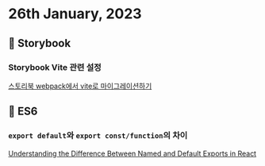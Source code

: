 # 26th January, 2023

## 📒 Storybook

### Storybook Vite 관련 설정
[스토리북 webpack에서 vite로 마이그레이션하기](https://velog.io/@dev2820/%EC%8A%A4%ED%86%A0%EB%A6%AC%EB%B6%81-webpack%EC%97%90%EC%84%9C-vite%EB%A1%9C-%EB%A7%88%EC%9D%B4%EA%B7%B8%EB%A0%88%EC%9D%B4%EC%85%98%ED%95%98%EA%B8%B0)

## 🚀 ES6

### `export default`와 `export const/function`의 차이
[Understanding the Difference Between Named and Default Exports in React](https://betterprogramming.pub/understanding-the-difference-between-named-and-default-exports-in-react-2d253ca9fc22)